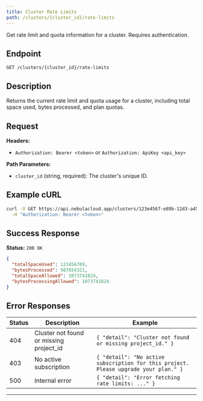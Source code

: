 ```yaml
---
title: Cluster Rate Limits
path: /clusters/{cluster_id}/rate-limits
---
```


Get rate limit and quota information for a cluster. Requires authentication.

## Endpoint

`GET /clusters/{cluster_id}/rate-limits`

## Description
Returns the current rate limit and quota usage for a cluster, including total space used, bytes processed, and plan quotas.

## Request

**Headers:**
- `Authorization: Bearer <token>` or `Authorization: ApiKey <api_key>`

**Path Parameters:**
- `cluster_id` (string, required): The cluster's unique ID.

## Example cURL

```bash
curl -X GET https://api.nebulacloud.app/clusters/123e4567-e89b-12d3-a456-426614174000/rate-limits \
  -H "Authorization: Bearer <token>"
```

## Success Response

**Status:** `200 OK`

```json
{
  "totalSpaceUsed": 123456789,
  "bytesProcessed": 987654321,
  "totalSpaceAllowed": 1073741824,
  "bytesProcessingAllowed": 1073741824
}
```

## Error Responses

| Status | Description | Example |
|--------|-------------|---------|
| 404    | Cluster not found or missing project_id | `{ "detail": "Cluster not found or missing project_id." }` |
| 403    | No active subscription | `{ "detail": "No active subscription for this project. Please upgrade your plan." }` |
| 500    | Internal error | `{ "detail": "Error fetching rate limits: ..." }` |

--- 